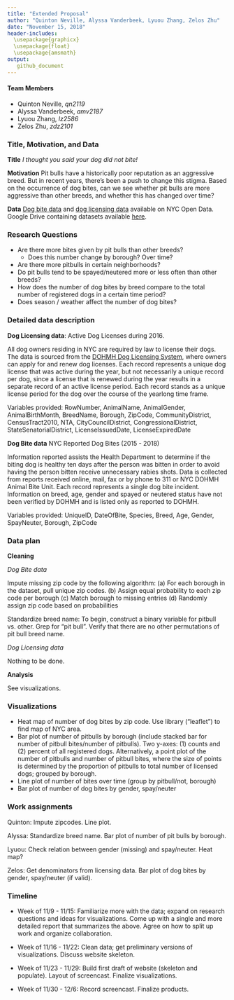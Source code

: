 ```yaml
---
title: "Extended Proposal"
author: "Quinton Neville, Alyssa Vanderbeek, Lyuou Zhang, Zelos Zhu"
date: "November 15, 2018"
header-includes: 
  \usepackage{graphicx}
  \usepackage{float}
  \usepackage{amsmath}
output:
   github_document
---
```


#### Team Members 

- Quinton Neville, *qn2119*
- Alyssa Vanderbeek, *amv2187*
- Lyuou Zhang, *lz2586*
- Zelos Zhu, *zdz2101*



### Title, Motivation, and Data

**Title** *I thought you said your dog did not bite!*

**Motivation** Pit bulls have a historically poor reputation as an aggressive breed. But in recent years, there's been a push to change this stigma. Based on the occurrence of dog bites, can we see whether pit bulls are more aggressive than other breeds, and whether this has changed over time?

**Data** [Dog bite data](https://data.cityofnewyork.us/Health/DOHMH-Dog-Bite-Data/rsgh-akpg) and [dog licensing data](https://data.cityofnewyork.us/Health/NYC-Dog-Licensing-Dataset/nu7n-tubp) available on NYC Open Data. Google Drive containing datasets available [here](https://drive.google.com/drive/folders/1wZfIbv9UWAoI-YO1mwRgoXmU-ucr0inX).



### Research Questions

- Are there more bites given by pit bulls than other breeds?
  - Does this number change by borough? Over time? 
- Are there more pitbulls in certain neighborhoods?
- Do pit bulls tend to be spayed/neutered more or less often than other breeds?
- How does the number of dog bites by breed compare to the total number of registered dogs in a certain time period?
- Does season / weather affect the number of dog bites?



### Detailed data description

**Dog Licensing data**: Active Dog Licenses during 2016.

All dog owners residing in NYC are required by law to license their dogs. The data is sourced from the [DOHMH Dog Licensing System](https://a816-healthpsi.nyc.gov/DogLicense), where owners can apply for and renew dog licenses. Each record represents a unique dog license that was active during the year, but not necessarily a unique record per dog, since a license that is renewed during the year results in a separate record of an active license period. Each record stands as a unique license period for the dog over the course of the yearlong time frame.

Variables provided:
RowNumber,	AnimalName,	AnimalGender,	AnimalBirthMonth,	BreedName,	Borough,	ZipCode,	CommunityDistrict,	CensusTract2010,	NTA,	CityCouncilDistrict,	CongressionalDistrict,	StateSenatorialDistrict,	LicenseIssuedDate,	LicenseExpiredDate

**Dog Bite data** NYC Reported Dog Bites (2015 - 2018)

Information reported assists the Health Department to determine if the biting dog is healthy ten days after the person was bitten in order to avoid having the person bitten receive unnecessary rabies shots. Data is collected from reports received online, mail, fax or by phone to 311 or NYC DOHMH Animal Bite Unit. Each record represents a single dog bite incident. Information on breed, age, gender and spayed or neutered status have not been verified by DOHMH and is listed only as reported to DOHMH.

Variables provided:
UniqueID,	DateOfBite,	Species,	Breed,	Age,	Gender,	SpayNeuter,	Borough,	ZipCode



### Data plan

**Cleaning**

*Dog Bite data*

Impute missing zip code by the following algorithm:
(a) For each borough in the dataset, pull unique zip codes. 
(b) Assign equal probability to each zip code per borough
(c) Match borough to missing entries
(d) Randomly assign zip code based on probabilities

Standardize breed name:
To begin, construct a binary variable for pitbull vs. other. Grep for "pit bull". Verify that there are no other permutations of pit bull breed name.

*Dog Licensing data*

Nothing to be done.

**Analysis**

See visualizations.



### Visualizations

- Heat map of number of dog bites by zip code. Use library ("leaflet") to find map of NYC area.
- Bar plot of number of pitbulls by borough (include stacked bar for number of pitbull bites/number of pitbulls). Two y-axes: (1) counts and (2) percent of all registered dogs. Alternatively, a point plot of the number of pitbulls and number of pitbull bites, where the size of points is determined by the proportion of pitbulls to total number of licensed dogs; grouped by borough.
- Line plot of number of bites over time (group by pitbull/not, borough)
- Bar plot of number of dog bites by gender, spay/neuter



### Work assignments

Quinton: Impute zipcodes. Line plot.

Alyssa: Standardize breed name. Bar plot of number of pit bulls by borough.

Lyuou: Check relation between gender (missing) and spay/neuter. Heat map?

Zelos: Get denominators from licensing data. Bar plot of dog bites by gender, spay/neuter (if valid). 



### Timeline

- Week of 11/9 - 11/15:
    Familiarize more with the data; expand on research questions and ideas for visualizations. Come up with a single and more detailed report that summarizes the above. Agree on how to split up work and organize collaboration.

- Week of 11/16 - 11/22:
    Clean data; get preliminary versions of visualizations. Discuss website skeleton.

- Week of 11/23 - 11/29:
    Build first draft of website (skeleton and populate). Layout of screencast. Finalize visualizations.

- Week of 11/30 - 12/6:
    Record screencast. Finalize products.
    